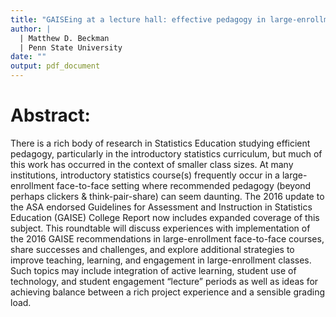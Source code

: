 ```yaml
---
title: "GAISEing at a lecture hall: effective pedagogy in large-enrollment courses."
author: |
  | Matthew D. Beckman
  | Penn State University
date: ""
output: pdf_document
---
```


# Abstract: 
There is a rich body of research in Statistics Education studying efficient pedagogy, particularly in the introductory statistics curriculum, but much of this work has occurred in the context of smaller class sizes.  At many institutions, introductory statistics course(s) frequently occur in a large-enrollment face-to-face setting where recommended pedagogy (beyond perhaps clickers & think-pair-share) can seem daunting.  The 2016 update to the ASA endorsed Guidelines for Assessment and Instruction in Statistics Education (GAISE) College Report now includes expanded coverage of this subject.  This roundtable will discuss experiences with implementation of the 2016 GAISE recommendations in large-enrollment face-to-face courses, share successes and challenges, and explore additional strategies to improve teaching, learning, and engagement in large-enrollment classes.  Such topics may include integration of active learning, student use of technology, and student engagement \emph{during} "lecture" periods as well as ideas for achieving balance between a rich project experience and a sensible grading load.

